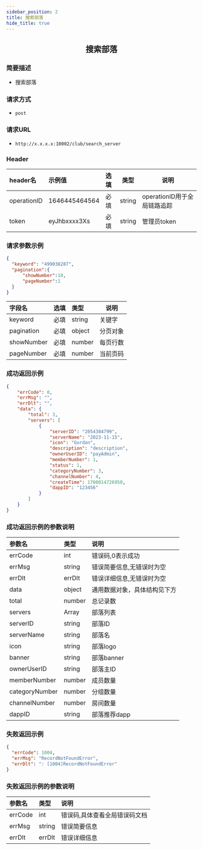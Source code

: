 ```yaml
---
sidebar_position: 2
title: 搜索部落
hide_title: true
---
```


<center>

## 搜索部落

</center>

### 简要描述
- 搜索部落
### 请求方式
- `post` 
### 请求URL
- `http://x.x.x.x:10002/club/search_server` 


### Header
|header名|示例值|选填|类型|说明|
|:----    |:-------    |:--- |---|------      |
|operationID|1646445464564|必填|string|operationID用于全局链路追踪|
|token|eyJhbxxxx3Xs|必填|string|管理员token|


### 请求参数示例


```json
{
  "keyword": "499038287",
  "pagination":{
      "showNumber":10,
      "pageNumber":1
  }
}


```
|字段名|选填|类型|说明|
|:----    |:-------    |:--- |---|
|keyword|必填|string|关键字|
|pagination|必填|object|分页对象|
|showNumber|必填|number|每页行数|
|pageNumber|必填|number|当前页码|

### 成功返回示例


```json
{
    "errCode": 0,
    "errMsg": "",
    "errDlt": "",
    "data": {
        "total": 3,
        "servers": [
            {
                "serverID": "2054384799",
                "serverName": "2023-11-15",
                "icon": "Gordon",
                "description": "description",
                "ownerUserID": "payAdmin",
                "memberNumber": 1,
                "status": 1,
                "categoryNumber": 3,
                "channelNumber": 4,
                "createTime": 1700014726950,
                "dappID": "123456"
            }
        ]
    }
}
```
### 成功返回示例的参数说明


|参数名|类型|说明|
|:----    |:-------    |:--- |
|errCode|int|错误码,0表示成功|
|errMsg|string|错误简要信息,无错误时为空| 
|errDlt|errDlt|错误详细信息,无错误时为空|
|data|object|通用数据对象，具体结构见下方|
|total|number|总记录数|
|servers|Array|部落列表|
|serverID|string|部落ID|
|serverName|string|部落名|
|icon|string|部落logo|
|banner|string|部落banner|
|ownerUserID|string|部落主ID|
|memberNumber|number|成员数量|
|categoryNumber|number|分组数量|
|channelNumber|number|房间数量|
|dappID|string|部落推荐dapp|



### 失败返回示例


```json
{
  "errCode": 1004,
  "errMsg": "RecordNotFoundError",
  "errDlt": ": [1004]RecordNotFoundError"
}
```
### 失败返回示例的参数说明


|参数名|类型|说明|
|:----    |:-------    |:--- |
|errCode|int|错误码,具体查看全局错误码文档|
|errMsg|string|错误简要信息|
|errDlt|errDlt|错误详细信息|

